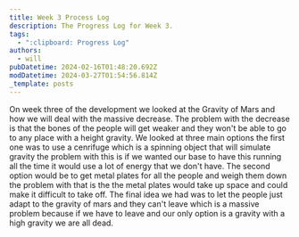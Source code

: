 ```yaml
---
title: Week 3 Process Log
description: The Progress Log for Week 3.
tags:
  - ":clipboard: Progress Log"
authors:
  - will
pubDatetime: 2024-02-16T01:48:20.692Z
modDatetime: 2024-03-27T01:54:56.814Z
_template: posts
---
```


On week three of the development we looked at the Gravity of Mars and how we will deal with the massive decrease. The problem with the decrease is that the bones of the people will get weaker and they won't be able to go to any place with a height gravity. We looked at three main options the first one was to use a cenrifuge which is a spinning object that will simulate gravity the problem with this is if we wanted our base to have this running all the time it would use a lot of energy that we don't have. The second option would be to get metal plates for all the people and weigh them down the problem with that is the the metal plates would take up space and could make it difficult to take off. The final idea we had was to let the people just adapt to the gravity of mars and they can't leave which is a massive problem because if we have to leave and our only option is a gravity with a high gravity we are all dead.
